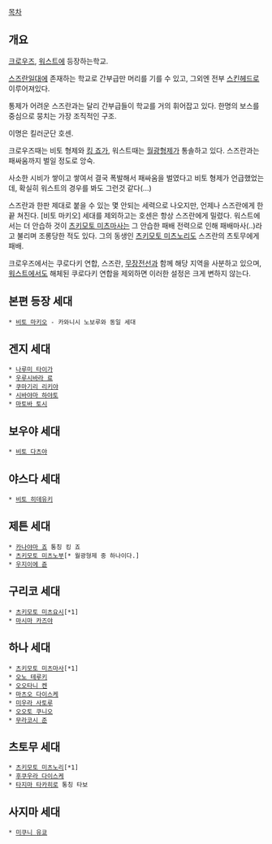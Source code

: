 [[목차]]
== 개요 ==
[[크로우즈]], [[워스트]]에 등장하는학교.

[[스즈란]]일대에 존재하는 학교로 간부급만 머리를 기를 수 있고, 그외엔 전부 [[스킨헤드]]로 이루어져있다.

통제가 어려운 스즈란과는 달리 간부급들이 학교를 거의 휘어잡고 있다. 한명의 보스를 중심으로 뭉치는 가장 조직적인 구조.

이명은 킬러군단 호센.

크로우즈때는 비토 형제와 [[킹 죠]]가, 워스트때는 [[월광형제]]가 통솔하고 있다. 스즈란과는 패싸움까지 벌일 정도로 앙숙.

사소한 시비가 쌓이고 쌓여서 결국 폭발해서 패싸움을 벌였다고 비토 형제가 언급했었는데, 확실히 워스트의 경우를 봐도 그런것 같다(...)

스즈란과 한판 제대로 붙을 수 있는 몇 안되는 세력으로 나오지만, 언제나 스즈란에게 한끝 쳐진다. [비토 마키오] 세대를 제외하고는 호센은 항상 스즈란에게 밀렸다. 워스트에서는 더 안습하 것이 [[츠키모토 미츠마사]]는 그 안습한 패배 전력으로 인해 패배마사(..)라고 불리며 조롱당한 적도 있다. 그의 동생인 [[츠키모토 미츠노리]]도 스즈란의 츠토무에게 패배.

크로우즈에서는 쿠로다키 연합, 스즈란, [[무장전선]]과 함께 해당 지역을 사분하고 있으며, [[워스트]]에서도 해체된 쿠로다키 연합을 제외하면 이러한 설정은 크게 변하지 않는다.

== 본편 등장 세대 ==
 * [[비토 마키오]] - 카와니시 노보루와 동일 세대

== 겐지 세대 ==
 * [[나루미 타이가]]
 * [[우루시바라 료]]
 * [[쿠마기리 리키야]]
 * [[시바야마 하야토]]
 * [[마토바 토시]]

== 보우야 세대 ==
 * [[비토 다츠야]]

== 야스다 세대 ==
 * [[비토 히데유키]]

== 제튼 세대 ==
 * [[카나야마 죠]] 통칭 킹 죠
 * [[츠키모토 미츠노부]][* 월광형제 중 하나이다.]
 * [[우지이에 쥰]]

== 구리코 세대 ==
 * [[츠키모토 미츠요시]][*1]
 * [[마시마 카즈야]]

== 하나 세대 ==
 * [[츠키모토 미츠마사]][*1]
 * [[오노 테루키]]
 * [[오오타니 켄]]
 * [[마츠오 다이스케]]
 * [[미우라 사토루]]
 * [[오오토 쿠니오]]
 * [[무라코시 준]]

== 츠토무 세대 ==
 * [[츠키모토 미츠노리]][*1]
 * [[후쿠우라 다이스케]]
 * [[타지마 타카히로]] 통칭 타보

== 사지마 세대 ==
 * [[미쿠니 유쿄]]
